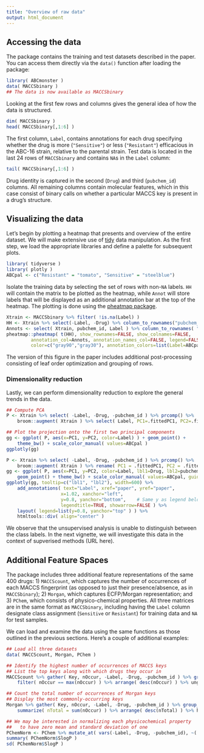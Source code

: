 ```yaml
---
title: "Overview of raw data"
output: html_document
---
```


## Accessing the data

The package contains the training and test datasets described in the
paper. You can access them directly via the `data()` function after
loading the package:

```r
library( ABCmonster )
data( MACCSbinary )
## The data is now available as MACCSbinary
```

Looking at the first few rows and columns gives the general idea of how
the data is structured.

```r
dim( MACCSbinary )
head( MACCSbinary[,1:6] )
```

The first column, `Label`, contains annotations for each drug
specifying whether the drug is more (`"Sensitive"`) or less (`"Resistant"`)
efficacious in the ABC-16 strain, relative to the parental strain.
Test data is located in the last 24 rows of `MACCSbinary` and contains `NA`s in the
`Label` column:

```r
tail( MACCSbinary[,1:6] )
```

Drug identity is captured in the second (`Drug`) and third
(`pubchem_id`) columns. All remaining columns contain molecular
features, which in this case consist of binary calls on whether a
particular MACCS key is present in a drug's structure.

## Visualizing the data

Let's begin by plotting a heatmap that presents and overview of the
entire dataset. We will make extensive use of
[tidy](https://www.jstatsoft.org/article/view/v059i10) data
manipulation. As the first step, we load the appropriate libraries and
define a palette for subsequent plots.

```r
library( tidyverse )
library( plotly )
ABCpal <- c("Resistant" = "tomato", "Sensitive" = "steelblue")
```

Isolate the training data by selecting the set of rows with non-`NA`
labels. `HH` will contain the matrix to be plotted as the heatmap,
while `Annot` will store labels that will be displayed as an additional
annotation bar at the top of the heatmap. The plotting is done using
the [pheatmap package](https://github.com/raivokolde/pheatmap).

```r
Xtrain <- MACCSbinary %>% filter( !is.na(Label) )
HH <- Xtrain %>% select(-Label, -Drug) %>% column_to_rownames("pubchem_id") %>% as.matrix
Annots <- select( Xtrain, pubchem_id, Label ) %>% column_to_rownames( "pubchem_id" )
pheatmap::pheatmap( t(HH), show_rownames=FALSE, show_colnames=FALSE,
         annotation_col=Annots, annotation_names_col=FALSE, legend=FALSE,
         color=c("gray90","gray30"), annotation_colors=list(Label=ABCpal) )
```

The version of this figure in the paper includes additional
post-processing consisting of leaf order optimization and grouping of rows.

### Dimensionality reduction

Lastly, we can perform dimensionality reduction to explore the general
trends in the data.

```r
## Compute PCA
P <- Xtrain %>% select( -Label, -Drug, -pubchem_id ) %>% prcomp() %>%
    broom::augment( Xtrain ) %>% select( Label, PC1=.fittedPC1, PC2=.fittedPC2 )

## Plot the projection onto the first two principal components
gg <- ggplot( P, aes(x=PC1, y=PC2, color=Label) ) + geom_point() +
    theme_bw() + scale_color_manual( values=ABCpal )
ggplotly(gg)
```

```r
P <- Xtrain %>% select( -Label, -Drug, -pubchem_id ) %>% prcomp() %>%
    broom::augment( Xtrain ) %>% rename( PC1 = .fittedPC1, PC2 = .fittedPC2 )
gg <- ggplot( P, aes(x=PC1, y=PC2, color=Label, lbl1=Drug, lbl2=pubchem_id) ) +
    geom_point() + theme_bw() + scale_color_manual( values=ABCpal, guide=FALSE )
ggplotly(gg, tooltip=c("lbl1", "lbl2"), width=600) %>%
    add_annotations( text="Label", xref="paper", yref="paper",
                    x=1.02, xanchor="left",
                    y=0.8, yanchor="bottom",    # Same y as legend below
                    legendtitle=TRUE, showarrow=FALSE ) %>%
    layout( legend=list(y=0.8, yanchor="top" ) ) %>%
    htmltools::div( align="center" )
```

We observe that the unsupervised analysis is unable to distinguish
between the class labels. In the next vignette, we will investigate this data in the
context of supverised methods (URL here).

## Additional Feature Spaces

The package includes three additional feature representations of the same
400 drugs: 1) `MACCScount`, which captures the number of occurrences
of each MACCS fingerprint (as opposed to just their presence/absence,
as in `MACCSbinary`); 2) `Morgan`, which captures ECFP/Morgan
representation; and 3) `PChem`, which consists of physico-chemical
properties. All three matrices are in the same format as
`MACCSbinary`, including having the `Label` column designate class
assignment (`Sensitive` or `Resistant`) for training data and `NA` for
test samples.

We can load and examine the data using the same functions as those
outlined in the previous sections. Here's a couple of additional examples:
```r
## Load all three datasets
data( MACCScount, Morgan, PChem )

## Identify the highest number of occurrences of MACCS keys
## List the top keys along with which drugs they occur in
MACCScount %>% gather( Key, nOccur, -Label, -Drug, -pubchem_id ) %>% group_by( Key ) %>%
    filter( nOccur == max(nOccur) ) %>% arrange( desc(nOccur) ) %>% ungroup %>% head

## Count the total number of occurrences of Morgan keys
## Display the most commonly-occurring keys
Morgan %>% gather( Key, nOccur, -Label, -Drug, -pubchem_id ) %>% group_by( Key ) %>%
    summarize( nTotal = sum(nOccur) ) %>% arrange( desc(nTotal) ) %>% head

## We may be interested in normalizing each physicochemical property
##   to have zero mean and standard deviation of one
PChemNorm <- PChem %>% mutate_at( vars(-Label, -Drug, -pubchem_id), ~(.x - mean(.x))/sd(.x) )
summary( PChemNorm$SlogP )
sd( PChemNorm$SlogP )
```
